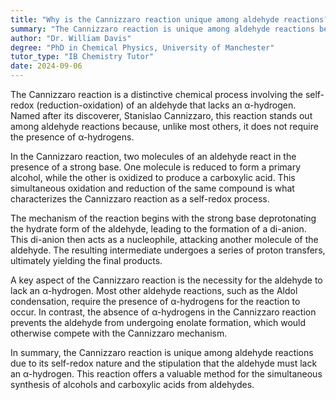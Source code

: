 ```yaml
---
title: "Why is the Cannizzaro reaction unique among aldehyde reactions?"
summary: "The Cannizzaro reaction is unique among aldehyde reactions because it involves a self-redox reaction of an aldehyde without any α-hydrogen."
author: "Dr. William Davis"
degree: "PhD in Chemical Physics, University of Manchester"
tutor_type: "IB Chemistry Tutor"
date: 2024-09-06
---
```


The Cannizzaro reaction is a distinctive chemical process involving the self-redox (reduction-oxidation) of an aldehyde that lacks an α-hydrogen. Named after its discoverer, Stanislao Cannizzaro, this reaction stands out among aldehyde reactions because, unlike most others, it does not require the presence of α-hydrogens.

In the Cannizzaro reaction, two molecules of an aldehyde react in the presence of a strong base. One molecule is reduced to form a primary alcohol, while the other is oxidized to produce a carboxylic acid. This simultaneous oxidation and reduction of the same compound is what characterizes the Cannizzaro reaction as a self-redox process.

The mechanism of the reaction begins with the strong base deprotonating the hydrate form of the aldehyde, leading to the formation of a di-anion. This di-anion then acts as a nucleophile, attacking another molecule of the aldehyde. The resulting intermediate undergoes a series of proton transfers, ultimately yielding the final products.

A key aspect of the Cannizzaro reaction is the necessity for the aldehyde to lack an α-hydrogen. Most other aldehyde reactions, such as the Aldol condensation, require the presence of α-hydrogens for the reaction to occur. In contrast, the absence of α-hydrogens in the Cannizzaro reaction prevents the aldehyde from undergoing enolate formation, which would otherwise compete with the Cannizzaro mechanism.

In summary, the Cannizzaro reaction is unique among aldehyde reactions due to its self-redox nature and the stipulation that the aldehyde must lack an α-hydrogen. This reaction offers a valuable method for the simultaneous synthesis of alcohols and carboxylic acids from aldehydes.
    